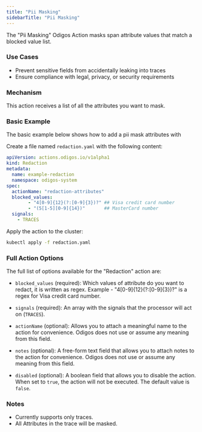 ```yaml
---
title: "Pii Masking"
sidebarTitle: "Pii Masking"
---
```


The "Pii Masking" Odigos Action masks span attribute values that match a blocked value list.

### Use Cases

- Prevent sensitive fields from accidentally leaking into traces
- Ensure compliance with legal, privacy, or security requirements


### Mechanism

This action receives a list of all the attributes you want to mask.

### Basic Example

The basic example below shows how to add a pii mask attributes with

Create a file named `redaction.yaml` with the following content:

```yaml
apiVersion: actions.odigos.io/v1alpha1
kind: Redaction
metadata:
  name: example-redaction
  namespace: odigos-system
spec:
  actionName: "redaction-attributes"
  blocked_values:
        - "4[0-9]{12}(?:[0-9]{3})?" ## Visa credit card number
        - "(5[1-5][0-9]{14})"       ## MasterCard number
  signals:
    - TRACES
```

Apply the action to the cluster:

```bash
kubectl apply -f redaction.yaml
```

### Full Action Options

The full list of options available for the "Redaction" action are:

- `blocked_values` (required): Which values of attribute do you want to redact, it is written as regex. Example - "4[0-9]{12}(?:[0-9]{3})?" is a regex for Visa credit card number.

- `signals` (required): An array with the signals that the processor will act on (`TRACES`).

- `actionName` (optional): Allows you to attach a meaningful name to the action for convenience. Odigos does not use or assume any meaning from this field.

- `notes` (optional): A free-form text field that allows you to attach notes to the action for convenience. Odigos does not use or assume any meaning from this field.

- `disabled` (optional): A boolean field that allows you to disable the action. When set to `true`, the action will not be executed. The default value is `false`.

### Notes

- Currently supports only traces.
- All Attributes in the trace will be masked.
